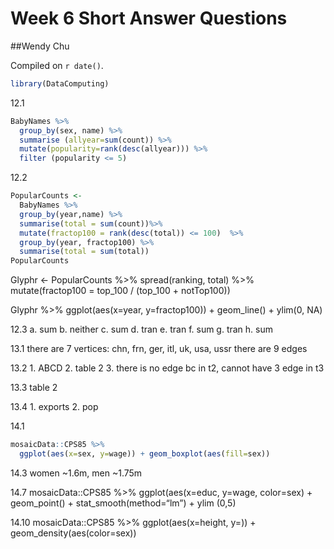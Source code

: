 # Week 6 Short Answer Questions

##Wendy Chu

<!-- leave this material as is -->
Compiled on `r date()`.

```r
library(DataComputing)
```
<!-- put your content after this line -->

12.1
```r
BabyNames %>%
  group_by(sex, name) %>%
  summarise (allyear=sum(count)) %>%
  mutate(popularity=rank(desc(allyear))) %>%
  filter (popularity <= 5)
```


  
12.2
```r
PopularCounts <- 
  BabyNames %>% 
  group_by(year,name) %>% 
  summarise(total = sum(count))%>% 
  mutate(fractop100 = rank(desc(total)) <= 100)  %>% 
  group_by(year, fractop100) %>% 
  summarise(total = sum(total))
PopularCounts

```


Glyphr <- 
  PopularCounts %>% 
  spread(ranking, total) %>% 
  mutate(fractop100 = top_100 / (top_100 + notTop100))

Glyphr %>% 
ggplot(aes(x=year, y=fractop100)) + geom_line() + ylim(0, NA)


12.3
a. sum  b. neither  c. sum  d. tran e. tran f. sum  g. tran h. sum

13.1
there are 7 vertices: chn, frn, ger, itl, uk, usa, ussr
there are 9 edges

13.2
1. ABCD 2. table 2 3. there is no edge bc in t2, cannot have 3 edge in t3

13.3
table 2

13.4
1. exports 2. pop

14.1
```r
mosaicData::CPS85 %>%
  ggplot(aes(x=sex, y=wage)) + geom_boxplot(aes(fill=sex))
```

14.3
women ~1.6m, men ~1.75m

14.7
mosaicData::CPS85 %>%
  ggplot(aes(x=educ, y=wage, color=sex) + geom_point() + stat_smooth(method="lm") + ylim (0,5)

14.10
mosaicData::CPS85 %>%
  ggplot(aes(x=height, y=)) + geom_density(aes(color=sex))
